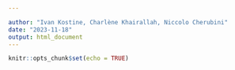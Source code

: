 ```yaml
---

author: "Ivan Kostine, Charlène Khairallah, Niccolo Cherubini"
date: "2023-11-18"
output: html_document
---
```


```r
knitr::opts_chunk$set(echo = TRUE)
```
